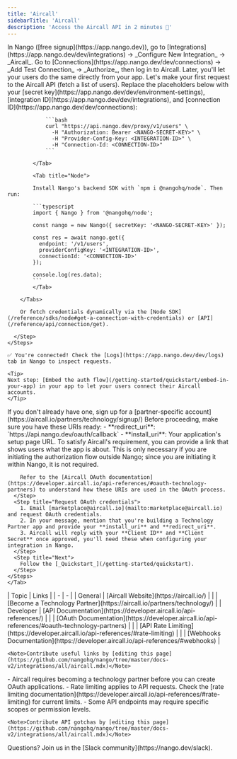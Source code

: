 ```yaml
---
title: 'Aircall'
sidebarTitle: 'Aircall'
description: 'Access the Aircall API in 2 minutes 💨'
---
```


<Tabs>
  <Tab title="🚀 Quickstart">
    <Steps>
      <Step title="Create an integration">
        In Nango ([free signup](https://app.nango.dev)), go to [Integrations](https://app.nango.dev/dev/integrations) -> _Configure New Integration_ -> _Aircall_.
      </Step>
      <Step title="Authorize Aircall">
        Go to [Connections](https://app.nango.dev/dev/connections) -> _Add Test Connection_ -> _Authorize_, then log in to Aircall. Later, you'll let your users do the same directly from your app.
      </Step>
      <Step title="Call the Aircall API">
        Let's make your first request to the Aircall API (fetch a list of users). Replace the placeholders below with your [secret key](https://app.nango.dev/dev/environment-settings), [integration ID](https://app.nango.dev/dev/integrations), and [connection ID](https://app.nango.dev/dev/connections):
        <Tabs>
            <Tab title="cURL">

                ```bash
                curl "https://api.nango.dev/proxy/v1/users" \
                  -H "Authorization: Bearer <NANGO-SECRET-KEY>" \
                  -H "Provider-Config-Key: <INTEGRATION-ID>" \
                  -H "Connection-Id: <CONNECTION-ID>"
                ```

            </Tab>

            <Tab title="Node">

            Install Nango's backend SDK with `npm i @nangohq/node`. Then run:

            ```typescript
            import { Nango } from '@nangohq/node';

            const nango = new Nango({ secretKey: '<NANGO-SECRET-KEY>' });

            const res = await nango.get({
              endpoint: '/v1/users',
              providerConfigKey: '<INTEGRATION-ID>',
              connectionId: '<CONNECTION-ID>'
            });

            console.log(res.data);
            ```
            </Tab>

        </Tabs>

        Or fetch credentials dynamically via the [Node SDK](/reference/sdks/node#get-a-connection-with-credentials) or [API](/reference/api/connection/get).

      </Step>
    </Steps>

    ✅ You're connected! Check the [Logs](https://app.nango.dev/dev/logs) tab in Nango to inspect requests.

    <Tip>
    Next step: [Embed the auth flow](/getting-started/quickstart/embed-in-your-app) in your app to let your users connect their Aircall accounts.
    </Tip>
  </Tab>
    <Tab title="🧑‍💻 OAuth app setup">
    <Steps>
      <Step title="Create a partner-specific account">
        If you don't already have one, sign up for a [partner-specific account](https://aircall.io/partners/technology/signup/)
      </Step>
      <Step title="Prepare your URIs">
        Before proceeding, make sure you have these URIs ready:
        - **redirect_uri**: `https://api.nango.dev/oauth/callback`
        - **install_uri**: Your application's setup page URL. To satisfy Aircall's requirement, you can provide a link that shows users what the app is about. This is only necessary if you are initiating the authorization flow outside Nango; since you are initiating it within Nango, it is not required.

        Refer to the [Aircall OAuth documentation](https://developer.aircall.io/api-references/#oauth-technology-partners) to understand how these URIs are used in the OAuth process.
      </Step>
      <Step title="Request OAuth credentials">
        1. Email [marketplace@aircall.io](mailto:marketplace@aircall.io) and request OAuth credentials.
        2. In your message, mention that you're building a Technology Partner app and provide your **install_uri** and **redirect_uri**.
        3. Aircall will reply with your **Client ID** and **Client Secret** once approved, you'll need these when configuring your integration in Nango.
      </Step>
      <Step title="Next">
        Follow the [_Quickstart_](/getting-started/quickstart).
      </Step>
    </Steps>
    </Tab>
  <Tab title="🔗 Useful links">
    | Topic | Links |
    | - | - |
    | General | [Aircall Website](https://aircall.io/) |
    | | [Become a Technology Partner](https://aircall.io/partners/technology/) |
    | Developer | [API Documentation](https://developer.aircall.io/api-references/) |
    | | [OAuth Documentation](https://developer.aircall.io/api-references/#oauth-technology-partners) |
    | | [API Rate Limiting](https://developer.aircall.io/api-references/#rate-limiting) |
    | | [Webhooks Documentation](https://developer.aircall.io/api-references/#webhooks) |

    <Note>Contribute useful links by [editing this page](https://github.com/nangohq/nango/tree/master/docs-v2/integrations/all/aircall.mdx)</Note>
  </Tab>
  <Tab title="🚨 API gotchas">
    - Aircall requires becoming a technology partner before you can create OAuth applications.
    - Rate limiting applies to API requests. Check the [rate limiting documentation](https://developer.aircall.io/api-references/#rate-limiting) for current limits.
    - Some API endpoints may require specific scopes or permission levels.

    <Note>Contribute API gotchas by [editing this page](https://github.com/nangohq/nango/tree/master/docs-v2/integrations/all/aircall.mdx)</Note>
  </Tab>
</Tabs>

<Info>
    Questions? Join us in the [Slack community](https://nango.dev/slack).
</Info>

